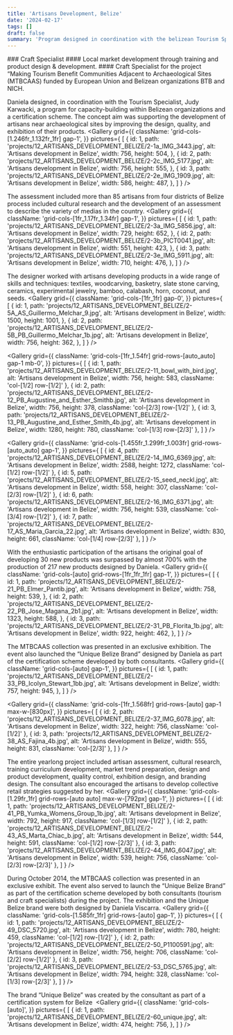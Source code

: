 ```yaml
---
title: 'Artisans Development, Belize'
date: '2024-02-17'
tags: []
draft: false
summary: 'Program designed in coordination with the belizean Tourism Specialist to support the development of artisans near archaeological sites by improving the design, quality, and exhibition of their products.'
---
```

<DivContainer>
### Craft Specialist
#### Local market development through training and product design & development. 
#### Craft Specialist for the project “Making Tourism Benefit Communities Adjacent to Archaeological Sites (MTBCAAS) funded by European Union and Belizean organizations BTB and NICH.

Daniela designed, in coordination with the Tourism Specialist, Judy Karwacki, a program for capacity-building within Belizean organizations and a certification scheme. The concept aim was supporting the development of artisans near archaeological sites by improving the design, quality, and exhibition of their products.
<Gallery
  grid={{
    className: 'grid-cols-[1.246fr_1.132fr_1fr] gap-1',
  }} 
  pictures={
    [
      {
        id: 1,
        path: 'projects/12_ARTISANS_DEVELOPMENT_BELIZE/2-1a_IMG_3443.jpg',
        alt: 'Artisans development in Belize',
        width: 756,
        height: 504,
      },
      {
        id: 2,
        path: 'projects/12_ARTISANS_DEVELOPMENT_BELIZE/2-2c_IMG_5177.jpg',
        alt: 'Artisans development in Belize',
        width: 756,
        height: 555,
      },
      {
        id: 3,
        path: 'projects/12_ARTISANS_DEVELOPMENT_BELIZE/2-2e_IMG_1909.jpg',
        alt: 'Artisans development in Belize',
        width: 586,
        height: 487,
      },
    ]
  }
/>

The assessment included more than 85 artisans from four districts of Belize process included cultural research and the development of an assessment to describe the variety of medias in the country.
<Gallery
  grid={{
    className: 'grid-cols-[1fr_1.17fr_1.34fr] gap-1',
  }} 
  pictures={
    [
      {
        id: 1,
        path: 'projects/12_ARTISANS_DEVELOPMENT_BELIZE/2-3a_IMG_5856.jpg',
        alt: 'Artisans development in Belize',
        width: 729,
        height: 652,
      },
      {
        id: 2,
        path: 'projects/12_ARTISANS_DEVELOPMENT_BELIZE/2-3b_PICT0041.jpg',
        alt: 'Artisans development in Belize',
        width: 551,
        height: 423,
      },
      {
        id: 3,
        path: 'projects/12_ARTISANS_DEVELOPMENT_BELIZE/2-3e_IMG_5911.jpg',
        alt: 'Artisans development in Belize',
        width: 710,
        height: 476,
      },
    ]
  }
/>

The designer worked with artisans developing products in a wide range of skills and techniques: textiles, woodcarving, basketry, slate stone carving, ceramics, experimental jewelry, bamboo, calabash, horn, coconut, and seeds.
<Gallery
  grid={{
    className: 'grid-cols-[1fr_1fr] gap-0',
  }} 
  pictures={
    [
      {
        id: 1,
        path: 'projects/12_ARTISANS_DEVELOPMENT_BELIZE/2-5A_AS_Guillermo_Melchar_9.jpg',
        alt: 'Artisans development in Belize',
        width: 1500,
        height: 1001,
      },
      {
        id: 2,
        path: 'projects/12_ARTISANS_DEVELOPMENT_BELIZE/2-5B_PB_Guillermo_Melchar_1b.jpg',
        alt: 'Artisans development in Belize',
        width: 756,
        height: 362,
      },
    ]
  }
/>
 
<Gallery
  grid={{
    className: 'grid-cols-[1fr_1.54fr] grid-rows-[auto_auto] gap-1 mb-0',
  }} 
  pictures={
    [
      {
        id: 1,
        path: 'projects/12_ARTISANS_DEVELOPMENT_BELIZE/2-11_bowl_with_bird.jpg',
        alt: 'Artisans development in Belize',
        width: 756,
        height: 583,
        className: 'col-[1/2] row-[1/2]'
      },
      {
        id: 2,
        path: 'projects/12_ARTISANS_DEVELOPMENT_BELIZE/2-12_PB_Augustine_and_Esther_Smithb.jpg',
        alt: 'Artisans development in Belize',
        width: 756,
        height: 378,
        className: 'col-[2/3] row-[1/2]'
      },
      {
        id: 3,
        path: 'projects/12_ARTISANS_DEVELOPMENT_BELIZE/2-13_PB_Augustine_and_Esther_Smith_4b.jpg',
        alt: 'Artisans development in Belize',
        width: 1280,
        height: 780,
        className: 'col-[1/3] row-[2/3]'
      },
    ]
  }
/>

<Gallery
  grid={{
    className: 'grid-cols-[1.455fr_1.299fr_1.003fr] grid-rows-[auto_auto] gap-1',
  }} 
  pictures={
    [
      {
        id: 4,
        path: 'projects/12_ARTISANS_DEVELOPMENT_BELIZE/2-14_IMG_6369.jpg',
        alt: 'Artisans development in Belize',
        width: 2588,
        height: 1272,
        className: 'col-[1/2] row-[1/2]'
      },
     {
        id: 5,
        path: 'projects/12_ARTISANS_DEVELOPMENT_BELIZE/2-15_seed_neckl.jpg',
        alt: 'Artisans development in Belize',
        width: 558,
        height: 307,
        className: 'col-[2/3] row-[1/2]'
      },
      {
        id: 6,
        path: 'projects/12_ARTISANS_DEVELOPMENT_BELIZE/2-16_IMG_6371.jpg',
        alt: 'Artisans development in Belize',
        width: 756,
        height: 539,
        className: 'col-[3/4] row-[1/2]'
      },
      {
        id: 7,
        path: 'projects/12_ARTISANS_DEVELOPMENT_BELIZE/2-17_AS_Maria_Garcia_22.jpg',
        alt: 'Artisans development in Belize',
        width: 830,
        height: 661,
        className: 'col-[1/4] row-[2/3]'
      },
    ]
  }
/>

With the enthusiastic participation of the artisans the original goal of developing 30 new products was surpassed by almost 700% with the production of 217 new products designed by Daniela.
<Gallery
  grid={{
    className: 'grid-cols-[auto] grid-rows-[1fr_1fr_1fr] gap-1',
  }} 
  pictures={
    [
      {
        id: 1,
        path: 'projects/12_ARTISANS_DEVELOPMENT_BELIZE/2-21_PB_Elmer_Pantib.jpg',
        alt: 'Artisans development in Belize',
        width: 758,
        height: 539,
      },
      {
        id: 2,
        path: 'projects/12_ARTISANS_DEVELOPMENT_BELIZE/2-22_PB_Jose_Magana_2b1.jpg',
        alt: 'Artisans development in Belize',
        width: 1323,
        height: 588,
      },
      {
        id: 3,
        path: 'projects/12_ARTISANS_DEVELOPMENT_BELIZE/2-31_PB_Florita_1b.jpg',
        alt: 'Artisans development in Belize',
        width: 922,
        height: 462,
      },
    ]
  }
/>

The MTBCAAS collection was presented in an exclusive exhibition. The event also launched the “Unique Belize Brand” designed by Daniela as part of the certification scheme developed by both consultants.
<Gallery
  grid={{
    className: 'grid-cols-[auto] gap-1',
  }} 
  pictures={
    [
      {
        id: 1,
        path: 'projects/12_ARTISANS_DEVELOPMENT_BELIZE/2-33_PB_Icolyn_Stewart_1bb.jpg',
        alt: 'Artisans development in Belize',
        width: 757,
        height: 945,
      },
    ]
  }
/>

<Gallery
  grid={{
    className: 'grid-cols-[1fr_1.568fr] grid-rows-[auto] gap-1 max-w-[830px]',
  }} 
  pictures={
    [
      {
        id: 2,
        path: 'projects/12_ARTISANS_DEVELOPMENT_BELIZE/2-37_IMG_6078.jpg',
        alt: 'Artisans development in Belize',
        width: 322,
        height: 756,
        className: 'col-[1/2]'
      },
      {
        id: 3,
        path: 'projects/12_ARTISANS_DEVELOPMENT_BELIZE/2-38_AS_Fajina_4b.jpg',
        alt: 'Artisans development in Belize',
        width: 555,
        height: 831,
        className: 'col-[2/3]'
      },
    ]
  }
/>

The entire yearlong project included artisan assessment, cultural research, training curriculum development, market trend preparation, design and product development, quality control, exhibition design, and branding design.  The consultant also encouraged the artisans to develop collective retail strategies suggested by her.
<Gallery
  grid={{
    className: 'grid-cols-[1.29fr_1fr] grid-rows-[auto auto] max-w-[792px] gap-1',
  }} 
  pictures={
    [
      {
        id: 1,
        path: 'projects/12_ARTISANS_DEVELOPMENT_BELIZE/2-41_PB_Yumka_Womens_Group_1b.jpg',
        alt: 'Artisans development in Belize',
        width: 792,
        height: 917,
        className: 'col-[1/3] row-[1/2]'
      },
      {
        id: 2,
        path: 'projects/12_ARTISANS_DEVELOPMENT_BELIZE/2-43_AS_Marta_Chiac_b.jpg',
        alt: 'Artisans development in Belize',
        width: 544,
        height: 591,
        className: 'col-[1/2] row-[2/3]'
      },
      {
        id: 3,
        path: 'projects/12_ARTISANS_DEVELOPMENT_BELIZE/2-44_IMG_6047.jpg',
        alt: 'Artisans development in Belize',
        width: 539,
        height: 756,
        className: 'col-[2/3] row-[2/3]'
      },
    ]
  }
/>

During October 2014, the MTBCAAS collection was presented in an exclusive exhibit. The event also served to launch the “Unique Belize Brand” as part of the certification scheme developed by both consultants (tourism and craft specialists) during the project. The exhibition and the Unique Belize brand were both designed by Daniela Viscarra.
<Gallery
  grid={{
    className: 'grid-cols-[1.585fr_1fr] grid-rows-[auto] gap-1',
  }} 
  pictures={
    [
      {
        id: 1,
        path: 'projects/12_ARTISANS_DEVELOPMENT_BELIZE/2-49_DSC_5720.jpg',
        alt: 'Artisans development in Belize',
        width: 780,
        height: 459,
        className: 'col-[1/2] row-[1/2]'
      },
      {
        id: 2,
        path: 'projects/12_ARTISANS_DEVELOPMENT_BELIZE/2-50_P1100591.jpg',
        alt: 'Artisans development in Belize',
        width: 756,
        height: 706,
        className: 'col-[2/2] row-[1/2]'
      },
      {
        id: 3,
        path: 'projects/12_ARTISANS_DEVELOPMENT_BELIZE/2-53_DSC_5765.jpg',
        alt: 'Artisans development in Belize',
        width: 794,
        height: 328,
        className: 'col-[1/3] row-[2/3]'
      },
    ]
  }
/>

The brand “Unique Belize” was created by the consultant as part of a certification system for Belize 
<Gallery
  grid={{
    className: 'grid-cols-[auto]',
  }} 
  pictures={
    [
      {
        id: 1,
        path: 'projects/12_ARTISANS_DEVELOPMENT_BELIZE/2-60_unique.jpg',
        alt: 'Artisans development in Belize',
        width: 474,
        height: 756,
      },
    ]
  }
/>
</DivContainer>